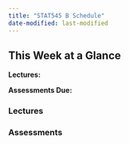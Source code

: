 ```yaml
---
title: "STAT545 B Schedule"
date-modified: last-modified
---
```


::: {.callout-note icon="false"}
## This Week at a Glance

**Lectures:**



**Assessments Due:**

:::

### Lectures



### Assessments


